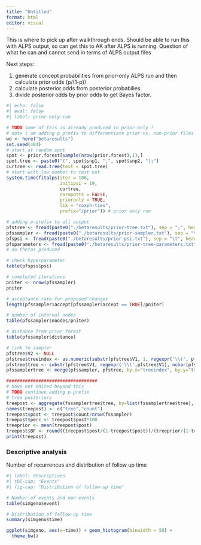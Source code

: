 ```yaml
---
title: "Untitled"
format: html
editor: visual
---
```


This is where to pick up after walkthrough ends. Should be able to run this with ALPS output, so can get this to AK after ALPS is running. Question of what he can and cannot send in terms of ALPS output files

Next steps:

1.  generate concept probabilities from prior-only ALPS run and then calculate prior odds (p/(1-p))
2.  calculate posterior odds from posterior probabilies
3.  divide posterior odds by prior odds to get Bayes factor.

```r
#| echo: false
#| eval: false
#| label: prior-only-run

# TODO some of this is already produced in prior-only ?
# note i am adding p prefix to differentiate prior vs. non-prior files 
wd <- here("betaresults") 
set.seed(404)
# start at random spot
spot <- prior.forest[sample(nrow(prior.forest),1),]
spot.tree <- paste0("(", spot$snp1, ",", spot$snp2, ");")
curtree <- read.tree(text = spot.tree)
# start with low number to test out
system.time(fitalps(iter = 100,
                    initipsi = 19,
                    curtree,
                    normpotts = FALSE,
                    prioronly = TRUE,
                    lik = "coxph-ties",
                    prefix="/prior")) # prior only run

# adding p-prefix to all output 
pfstree <- fread(paste0("./betaresults/prior-tree.txt"), sep = ";", header = FALSE)
pfssampler <- fread(paste0("./betaresults/prior-sampler.txt"), sep = "\t", header = TRUE)
pfspsi <- fread(paste0("./betaresults/prior-psi.txt"), sep = "\t", header = TRUE)
pfsparameters <- fread(paste0("./betaresults/prior-tree-parameters.txt"), sep = "\t", header = TRUE)
# no thetas produced 

# check hyperparameter
table(pfspsi$psi)

# completed iterations
pniter <- nrow(pfssampler)
pniter

# acceptance rate for proposed changes
length(pfssampler$accept[pfssampler$accept == TRUE]/pniter)

# number of internal nodes
table(pfssampler$nnodes/pniter)

# distance from prior forest
table(pfssampler$distance)

# link to sampler
pfstree$V2 <- NULL
pfstree$treeindex <- as.numeric(substr(pfstree$V1, 1, regexpr('\\(', pfstree$V1) - 1))
pfstree$tree <- substr(pfstree$V1, regexpr('\\(',pfstree$V1), nchar(pfstree$V1))
pfssamplertree <- merge(pfssampler, pfstree, by.x="treeindex", by.y="treeindex", all.x=T, sort=F)

##################################
# have not edited beyond this
# TODO continue adding p-prefix
# tree posteriors
treepost <- aggregate(fssamplertree$tree, by=list(fssamplertree$tree), FUN=function(x){NROW(x)})
names(treepost) <- c("tree","count")
treepost$post <- treepost$count/nrow(fssampler)
treepost$perc <- treepost$post*100
treeprior <- mean(treepost$post)
treepost$BF <- round((treepost$post/(1-treepost$post))/(treeprior/(1-treeprior)),0)
print(treepost)
```

### Descriptive analysis

Number of recurrences and distribution of follow up time

```r
#| label: descriptives
#| tbl-cap: "Events"
#| fig-cap: "Distribution of follow-up time"

# Number of events and non-events
table(simgeno$event)

# Distribution of follow-up time
summary(simgeno$time)

ggplot(simgeno, aes(x=time)) + geom_histogram(binwidth = 50) +
  theme_bw()
```
